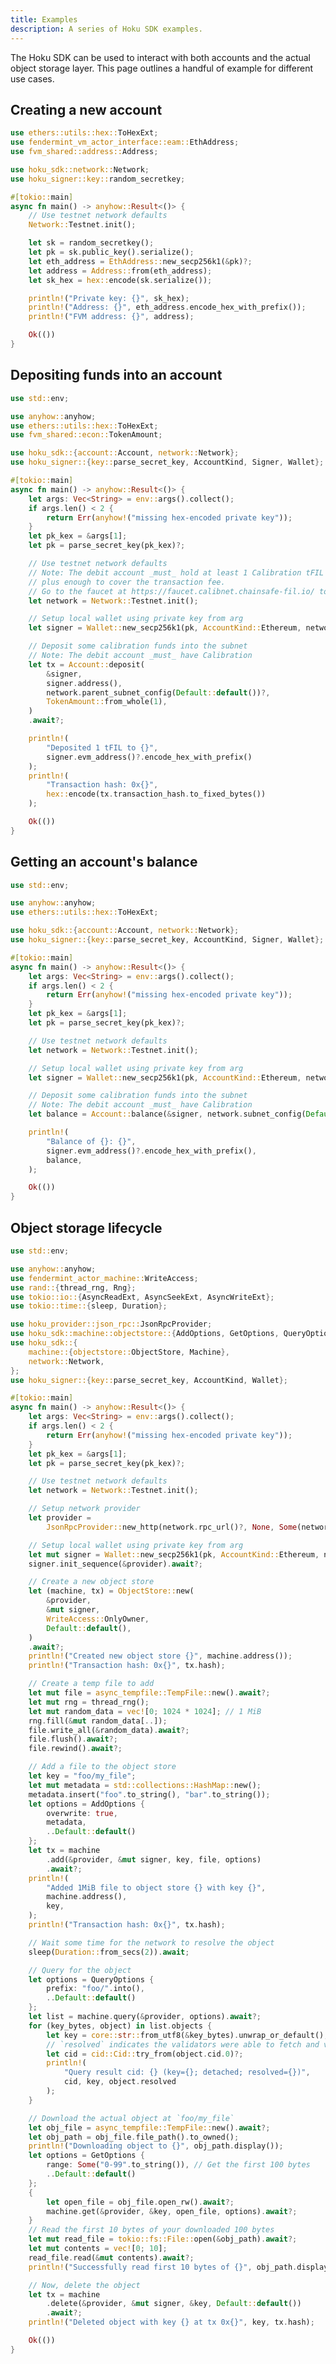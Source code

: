```yaml
---
title: Examples
description: A series of Hoku SDK examples.
---
```


The Hoku SDK can be used to interact with both accounts and the actual object storage layer. This
page outlines a handful of example for different use cases.

## Creating a new account

```rust
use ethers::utils::hex::ToHexExt;
use fendermint_vm_actor_interface::eam::EthAddress;
use fvm_shared::address::Address;

use hoku_sdk::network::Network;
use hoku_signer::key::random_secretkey;

#[tokio::main]
async fn main() -> anyhow::Result<()> {
    // Use testnet network defaults
    Network::Testnet.init();

    let sk = random_secretkey();
    let pk = sk.public_key().serialize();
    let eth_address = EthAddress::new_secp256k1(&pk)?;
    let address = Address::from(eth_address);
    let sk_hex = hex::encode(sk.serialize());

    println!("Private key: {}", sk_hex);
    println!("Address: {}", eth_address.encode_hex_with_prefix());
    println!("FVM address: {}", address);

    Ok(())
}
```

## Depositing funds into an account

```rust
use std::env;

use anyhow::anyhow;
use ethers::utils::hex::ToHexExt;
use fvm_shared::econ::TokenAmount;

use hoku_sdk::{account::Account, network::Network};
use hoku_signer::{key::parse_secret_key, AccountKind, Signer, Wallet};

#[tokio::main]
async fn main() -> anyhow::Result<()> {
    let args: Vec<String> = env::args().collect();
    if args.len() < 2 {
        return Err(anyhow!("missing hex-encoded private key"));
    }
    let pk_kex = &args[1];
    let pk = parse_secret_key(pk_kex)?;

    // Use testnet network defaults
    // Note: The debit account _must_ hold at least 1 Calibration tFIL for the deposit
    // plus enough to cover the transaction fee.
    // Go to the faucet at https://faucet.calibnet.chainsafe-fil.io/ to get yourself some tFIL.
    let network = Network::Testnet.init();

    // Setup local wallet using private key from arg
    let signer = Wallet::new_secp256k1(pk, AccountKind::Ethereum, network.subnet_id()?.parent()?)?;

    // Deposit some calibration funds into the subnet
    // Note: The debit account _must_ have Calibration
    let tx = Account::deposit(
        &signer,
        signer.address(),
        network.parent_subnet_config(Default::default())?,
        TokenAmount::from_whole(1),
    )
    .await?;

    println!(
        "Deposited 1 tFIL to {}",
        signer.evm_address()?.encode_hex_with_prefix()
    );
    println!(
        "Transaction hash: 0x{}",
        hex::encode(tx.transaction_hash.to_fixed_bytes())
    );

    Ok(())
}
```

## Getting an account's balance

```rust
use std::env;

use anyhow::anyhow;
use ethers::utils::hex::ToHexExt;

use hoku_sdk::{account::Account, network::Network};
use hoku_signer::{key::parse_secret_key, AccountKind, Signer, Wallet};

#[tokio::main]
async fn main() -> anyhow::Result<()> {
    let args: Vec<String> = env::args().collect();
    if args.len() < 2 {
        return Err(anyhow!("missing hex-encoded private key"));
    }
    let pk_kex = &args[1];
    let pk = parse_secret_key(pk_kex)?;

    // Use testnet network defaults
    let network = Network::Testnet.init();

    // Setup local wallet using private key from arg
    let signer = Wallet::new_secp256k1(pk, AccountKind::Ethereum, network.subnet_id()?.parent()?)?;

    // Deposit some calibration funds into the subnet
    // Note: The debit account _must_ have Calibration
    let balance = Account::balance(&signer, network.subnet_config(Default::default())?).await?;

    println!(
        "Balance of {}: {}",
        signer.evm_address()?.encode_hex_with_prefix(),
        balance,
    );

    Ok(())
}
```

## Object storage lifecycle

```rust
use std::env;

use anyhow::anyhow;
use fendermint_actor_machine::WriteAccess;
use rand::{thread_rng, Rng};
use tokio::io::{AsyncReadExt, AsyncSeekExt, AsyncWriteExt};
use tokio::time::{sleep, Duration};

use hoku_provider::json_rpc::JsonRpcProvider;
use hoku_sdk::machine::objectstore::{AddOptions, GetOptions, QueryOptions};
use hoku_sdk::{
    machine::{objectstore::ObjectStore, Machine},
    network::Network,
};
use hoku_signer::{key::parse_secret_key, AccountKind, Wallet};

#[tokio::main]
async fn main() -> anyhow::Result<()> {
    let args: Vec<String> = env::args().collect();
    if args.len() < 2 {
        return Err(anyhow!("missing hex-encoded private key"));
    }
    let pk_kex = &args[1];
    let pk = parse_secret_key(pk_kex)?;

    // Use testnet network defaults
    let network = Network::Testnet.init();

    // Setup network provider
    let provider =
        JsonRpcProvider::new_http(network.rpc_url()?, None, Some(network.object_api_url()?))?;

    // Setup local wallet using private key from arg
    let mut signer = Wallet::new_secp256k1(pk, AccountKind::Ethereum, network.subnet_id()?)?;
    signer.init_sequence(&provider).await?;

    // Create a new object store
    let (machine, tx) = ObjectStore::new(
        &provider,
        &mut signer,
        WriteAccess::OnlyOwner,
        Default::default(),
    )
    .await?;
    println!("Created new object store {}", machine.address());
    println!("Transaction hash: 0x{}", tx.hash);

    // Create a temp file to add
    let mut file = async_tempfile::TempFile::new().await?;
    let mut rng = thread_rng();
    let mut random_data = vec![0; 1024 * 1024]; // 1 MiB
    rng.fill(&mut random_data[..]);
    file.write_all(&random_data).await?;
    file.flush().await?;
    file.rewind().await?;

    // Add a file to the object store
    let key = "foo/my_file";
    let mut metadata = std::collections::HashMap::new();
    metadata.insert("foo".to_string(), "bar".to_string());
    let options = AddOptions {
        overwrite: true,
        metadata,
        ..Default::default()
    };
    let tx = machine
        .add(&provider, &mut signer, key, file, options)
        .await?;
    println!(
        "Added 1MiB file to object store {} with key {}",
        machine.address(),
        key,
    );
    println!("Transaction hash: 0x{}", tx.hash);

    // Wait some time for the network to resolve the object
    sleep(Duration::from_secs(2)).await;

    // Query for the object
    let options = QueryOptions {
        prefix: "foo/".into(),
        ..Default::default()
    };
    let list = machine.query(&provider, options).await?;
    for (key_bytes, object) in list.objects {
        let key = core::str::from_utf8(&key_bytes).unwrap_or_default();
        // `resolved` indicates the validators were able to fetch and verify the file
        let cid = cid::Cid::try_from(object.cid.0)?;
        println!(
            "Query result cid: {} (key={}; detached; resolved={})",
            cid, key, object.resolved
        );
    }

    // Download the actual object at `foo/my_file`
    let obj_file = async_tempfile::TempFile::new().await?;
    let obj_path = obj_file.file_path().to_owned();
    println!("Downloading object to {}", obj_path.display());
    let options = GetOptions {
        range: Some("0-99".to_string()), // Get the first 100 bytes
        ..Default::default()
    };
    {
        let open_file = obj_file.open_rw().await?;
        machine.get(&provider, &key, open_file, options).await?;
    }
    // Read the first 10 bytes of your downloaded 100 bytes
    let mut read_file = tokio::fs::File::open(&obj_path).await?;
    let mut contents = vec![0; 10];
    read_file.read(&mut contents).await?;
    println!("Successfully read first 10 bytes of {}", obj_path.display());

    // Now, delete the object
    let tx = machine
        .delete(&provider, &mut signer, &key, Default::default())
        .await?;
    println!("Deleted object with key {} at tx 0x{}", key, tx.hash);

    Ok(())
}
```
